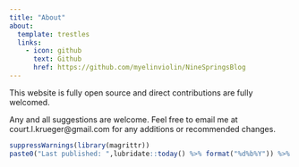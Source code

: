```yaml
---
title: "About"
about:
  template: trestles
  links:
    - icon: github
      text: Github
      href: https://github.com/myelinviolin/NineSpringsBlog
---
```


This website is fully open source and direct contributions are fully welcomed.

Any and all suggestions are welcome. Feel free to email me at court.l.krueger\@gmail.com for any additions or recommended changes.

```r
suppressWarnings(library(magrittr))
paste0("Last published: ",lubridate::today() %>% format("%d%b%Y")) %>% as.character() %>% cat()
```
